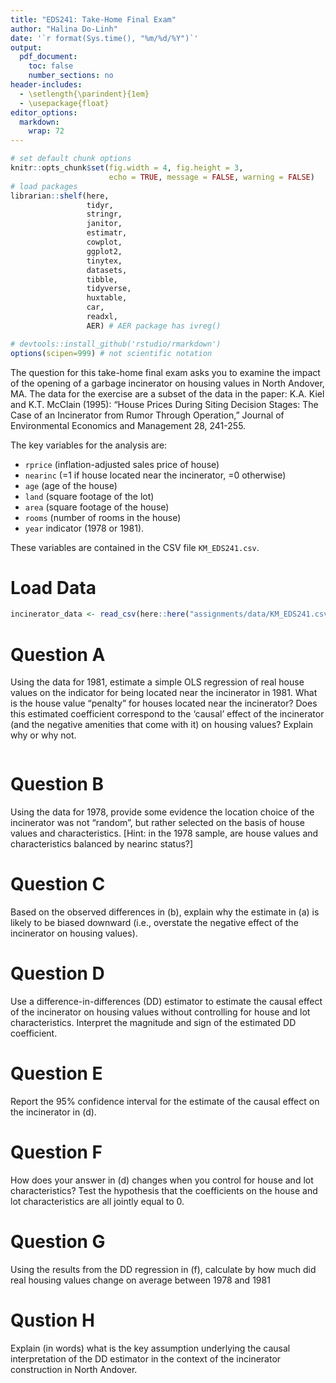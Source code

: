 ```yaml
---
title: "EDS241: Take-Home Final Exam"
author: "Halina Do-Linh"
date: '`r format(Sys.time(), "%m/%d/%Y")`'
output: 
  pdf_document:
    toc: false
    number_sections: no
header-includes:
  - \setlength{\parindent}{1em}
  - \usepackage{float}
editor_options: 
  markdown: 
    wrap: 72
---
```


```r
# set default chunk options
knitr::opts_chunk$set(fig.width = 4, fig.height = 3, 
                      echo = TRUE, message = FALSE, warning = FALSE)
# load packages
librarian::shelf(here,
                 tidyr,
                 stringr,
                 janitor,
                 estimatr,
                 cowplot,
                 ggplot2,
                 tinytex,
                 datasets,
                 tibble,
                 tidyverse,
                 huxtable,
                 car,
                 readxl,
                 AER) # AER package has ivreg()

# devtools::install_github('rstudio/rmarkdown')
options(scipen=999) # not scientific notation
```

\noindent The question for this take-home final exam asks you to examine the impact of the opening of a garbage incinerator on housing values in North Andover, MA. The data for the exercise are a subset of the data in the paper: K.A. Kiel and K.T. McClain (1995): “House Prices During Siting Decision Stages: The Case of an Incinerator from Rumor Through Operation,” Journal of Environmental Economics and Management 28, 241-255.

\noindent The key variables for the analysis are: 

- `rprice` (inflation-adjusted sales price of house)
- `nearinc` (=1 if house located near the incinerator, =0 otherwise)
- `age` (age of the house)
- `land` (square footage of the lot)
- `area` (square footage of the house)
- `rooms` (number of rooms in the house)
- `year` indicator (1978 or 1981).

\noindent These variables are contained in the CSV file `KM_EDS241.csv`.

# Load Data

```r
incinerator_data <- read_csv(here::here("assignments/data/KM_EDS241.csv"))
```

# Question A
\noindent Using the data for 1981, estimate a simple OLS regression of real house values on the indicator for being located near the incinerator in 1981. What is the house value “penalty” for houses located near the incinerator? Does this estimated coefficient correspond to the ‘causal’ effect of the incinerator (and the negative amenities that come with it) on housing values? Explain why or why not.

```r

```


# Question B
\noindent Using the data for 1978, provide some evidence the location choice of the incinerator was not “random”, but rather selected on the basis of house values and characteristics. [Hint: in the 1978 sample, are house values and characteristics balanced by nearinc status?]

# Question C
\noindent Based on the observed differences in (b), explain why the estimate in (a) is likely to be biased downward (i.e., overstate the negative effect of the incinerator on housing values).

# Question D
\noindent Use a difference-in-differences (DD) estimator to estimate the causal effect of the incinerator on housing values without controlling for house and lot characteristics. Interpret the magnitude and sign of the estimated DD coefficient.

# Question E
\noindent Report the 95% confidence interval for the estimate of the causal effect on the incinerator in (d).

# Question F
\noindent How does your answer in (d) changes when you control for house and lot characteristics? Test the hypothesis that the coefficients on the house and lot characteristics are all jointly equal to 0.

# Question G
\noindent Using the results from the DD regression in (f), calculate by how much did real housing values change on average between 1978 and 1981

# Qustion H
\noindent Explain (in words) what is the key assumption underlying the causal interpretation of the DD estimator in the context of the incinerator construction in North Andover.




